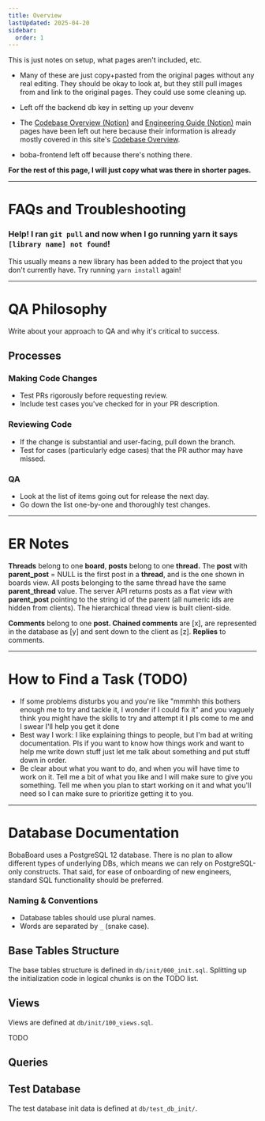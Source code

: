 ```yaml
---
title: Overview
lastUpdated: 2025-04-20
sidebar:
  order: 1
---
```


This is just notes on setup, what pages aren't included, etc.

- Many of these are just copy+pasted from the original pages without any real
  editing. They should be okay to look at, but they still pull images from and
  link to the original pages. They could use some cleaning up.

- Left off the backend db key in setting up your devenv

- The
  [Codebase Overview (Notion)](https://www.notion.so/Codebase-Overview-440546bbb3aa439e94cbe45d67f3217a)
  and
  [Engineering Guide (Notion)](https://www.notion.so/Engineering-Guide-0d07444a2ec64a188d1725a8105e2465)
  main pages have been left out here because their information is already mostly
  covered in this site's [Codebase Overview](../intro).

- boba-frontend left off because there's nothing there.

**For the rest of this page, I will just copy what was there in shorter pages.**

---

# FAQs and Troubleshooting

### Help! I ran `git pull` and now when I go running yarn it says `[library name] not found`!

This usually means a new library has been added to the project that you don't
currently have. Try running `yarn install` again!

---

# QA Philosophy

Write about your approach to QA and why it's critical to success.

## Processes

### Making Code Changes

- Test PRs rigorously before requesting review.
- Include test cases you've checked for in your PR description.

### Reviewing Code

- If the change is substantial and user-facing, pull down the branch.
- Test for cases (particularly edge cases) that the PR author may have missed.

### QA

- Look at the list of items going out for release the next day.
- Go down the list one-by-one and thoroughly test changes.

---

# ER Notes

**Threads** belong to one **board**, **posts** belong to one **thread.** The
**post** with **parent_post** = NULL is the first post in a **thread**, and is
the one shown in boards view. All posts belonging to the same thread have the
same **parent_thread** value. The server API returns posts as a flat view with
**parent_post** pointing to the string id of the parent (all numeric ids are
hidden from clients). The hierarchical thread view is built client-side.

**Comments** belong to one **post. Chained comments** are [x], are represented
in the database as [y] and sent down to the client as [z]. **Replies** to
comments.

---

# How to Find a Task (TODO)

- If some problems disturbs you and you're like "mmmhh this bothers enough me to
  try and tackle it, I wonder if I could fix it" and you vaguely think you might
  have the skills to try and attempt it I pls come to me and I swear I'll help
  you get it done
- Best way I work: I like explaining things to people, but I'm bad at writing
  documentation. Pls if you want to know how things work and want to help me
  write down stuff just let me talk about something and put stuff down in order.
- Be clear about what you want to do, and when you will have time to work on it.
  Tell me a bit of what you like and I will make sure to give you something.
  Tell me when you plan to start working on it and what you'll need so I can
  make sure to prioritize getting it to you.

---

# Database Documentation

BobaBoard uses a PostgreSQL 12 database. There is no plan to allow different
types of underlying DBs, which means we can rely on PostgreSQL-only constructs.
That said, for ease of onboarding of new engineers, standard SQL functionality
should be preferred.

### Naming & Conventions

- Database tables should use plural names.
- Words are separated by `_` (snake case).

## Base Tables Structure

The base tables structure is defined in `db/init/000_init.sql`. Splitting up the
initialization code in logical chunks is on the TODO list.

## Views

Views are defined at `db/init/100_views.sql`.

TODO

## Queries

## Test Database

The test database init data is defined at `db/test_db_init/`.
